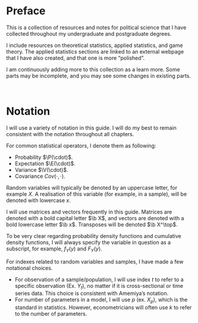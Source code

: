 # Preface {.unnumbered}

This is a collection of resources and notes for political science that I have collected throughout my undergraduate and postgraduate degrees.

I include resources on theoretical statistics, applied statistics, and game theory. The applied statistics sections are linked to an external webpage that I have also created, and that one is more "polished".

I am continuously adding more to this collection as a learn more. Some parts may be incomplete, and you may see some changes in existing parts.

<br />

# Notation

I will use a variety of notation in this guide. I will do my best to remain consistent with the notation throughout all chapters.

For common statistical operators, I denote them as following:

-   Probability $\P(\cdot)$.
-   Expectation $\E(\cdot)$.
-   Variance $\V(\cdot)$.
-   Covariance $Cov(\cdot, \cdot)$.

Random variables will typically be denoted by an uppercase letter, for example $X$. A realisation of this variable (for example, in a sample), will be denoted with lowercase $x$.

I will use matrices and vectors frequently in this guide. Matrices are denoted with a bold capital letter $\b X$, and vectors are denoted with a bold lowercase letter $\b x$. Transposes will be denoted $\b X^\top$.

To be very clear regarding probability density functions and cumulative density functions, I will always specify the variable in question as a subscript, for example, $f_Y(y)$ and $F_Y(y)$.

For indexes related to random variables and samples, I have made a few notational choices.

-   For observation of a sample/population, I will use index $t$ to refer to a specific observation (Ex. $Y_t$), no matter if it is cross-sectional or time series data. This choice is consistent with Amemiya's notation.
-   For number of parameters in a model, I will use $p$ (ex. $X_p$), which is the standard in statistics. However, econometricians will often use $k$ to refer to the number of parameters.
